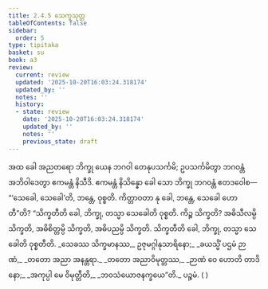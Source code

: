 ```yaml
---
title: 2.4.5 သေက္ခသုတ္တ
tableOfContents: false
sidebar:
  order: 5
type: tipitaka
basket: su
book: a3
review:
  current: review
  updated: '2025-10-20T16:03:24.318174'
  updated_by: ''
  notes: ''
  history:
  - state: review
    date: '2025-10-20T16:03:24.318174'
    updated_by: ''
    notes: ''
    previous_state: draft
---
```



<DynamicBreadcrumb />


<ReviewStatus review={frontmatter.review} showDetails={true} />

<HypothesisAnnotation frontmatter={frontmatter} />

<Division number="86" book="a3" e="ch" v="15" p="232">

<Paragraph number="740" book="a3">
အထ ခေါ အညတရော ဘိက္ခု ယေန ဘဂဝါ တေနုပသင်္ကမိ; ဥပသင်္ကမိတွာ ဘဂဝန္တံ အဘိဝါဒေတွာ ဧကမန္တံ နိသီဒိ. ဧကမန္တံ နိသိန္နော ခေါ သော ဘိက္ခု ဘဂဝန္တံ ဧတဒဝေါစ—
</Paragraph>

<Paragraph number="741" book="a3">
“‘သေခေါ, သေခေါ’တိ, ဘန္တေ, ဝုစ္စတိ. ကိတ္တာဝတာ နု ခေါ, ဘန္တေ, သေခေါ ဟောတီ”တိ? “သိက္ခတီတိ ခေါ, ဘိက္ခု, တသ္မာ သေခေါတိ ဝုစ္စတိ. ကိဉ္စ သိက္ခတိ? အဓိသီလမ္ပိ သိက္ခတိ, အဓိစိတ္တမ္ပိ သိက္ခတိ, အဓိပညမ္ပိ သိက္ခတိ. သိက္ခတီတိ ခေါ, ဘိက္ခု, တသ္မာ သေခေါတိ ဝုစ္စတီတိ.
</Paragraph>

<Paragraph number="742" type="verses" book="a3">
_သေခဿ သိက္ခမာနဿ,_  
ဥဇုမဂ္ဂါနုသာရိနော;_  
_ခယသ္မိံ ပဌမံ ဉာဏံ,_  
_တတော အညာ အနန္တရာ._  

</Paragraph>

<Paragraph number="743" type="verses" book="a3">
_တတော အညာဝိမုတ္တဿ,_  
_ဉာဏံ ဝေ ဟောတိ တာဒိနော;_  
_အကုပ္ပါ မေ ဝိမုတ္တီတိ,_  
_ဘဝသံယောဇနက္ခယေ”တိ._  


</Paragraph>
</Division>

<Paragraph number="744" type="center" book="a3">
ပဉ္စမံ. ( )
</Paragraph>
